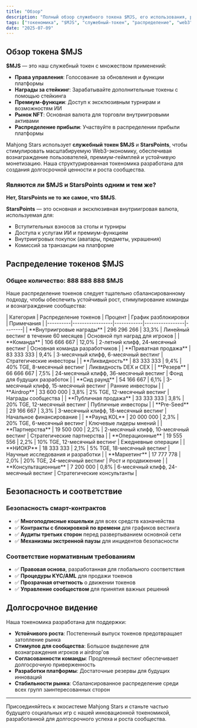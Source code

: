 ```yaml
---
title: "Обзор"
description: "Полный обзор служебного токена $MJS, его использования, распределения и долгосрочного видения платформы Mahjong Stars."
tags: ["токеномика", "$MJS", "служебный-токен", "распределение", "web3"]
date: "2025-07-09"
---
```



## Обзор токена $MJS

**$MJS** — это наш служебный токен с множеством применений:
- **Права управления**: Голосование за обновления и функции платформы
- **Награды за стейкинг**: Зарабатывайте дополнительные токены с помощью стейкинга
- **Премиум-функции**: Доступ к эксклюзивным турнирам и возможностям ИИ
- **Рынок NFT**: Основная валюта для торговли внутриигровыми активами
- **Распределение прибыли**: Участвуйте в распределении прибыли платформы

Mahjong Stars использует **служебный токен $MJS** и **StarsPoints**, чтобы стимулировать масштабируемую Web3-экономику, обеспечивая вознаграждение пользователей, премиум-геймплей и устойчивую монетизацию. Наша структурированная токеномика разработана для создания долгосрочной ценности и роста сообщества.

### Являются ли $MJS и StarsPoints одним и тем же?

**Нет, StarsPoints не то же самое, что $MJS**.

<Callout type="info">

**StarsPoints** — это основная и эксклюзивная внутриигровая валюта, используемая для:
- Вступительных взносов за столы и турниры
- Доступа к услугам ИИ и премиум-функциям
- Внутриигровых покупок (аватары, предметы, украшения)
- Комиссий за транзакции на платформе

</Callout>


## Распределение токенов $MJS

### Общее количество: 888 888 888 $MJS

Наше распределение токенов следует тщательно сбалансированному подходу, чтобы обеспечить устойчивый рост, стимулирование команды и вознаграждение сообщества:

<Card className='mt-4'>
| Категория | Распределение токенов | Процент | График разблокировки | Примечания |
|----------|-----------------|------------|-----------------|--------|
| **Внутриигровые награды** | 296 296 266 | 33,3% | Линейный вестинг в течение 60 месяцев | Основной пул наград для игроков |
| **Команда** | 106 666 667 | 12,0% | 2-летний клифф, 24-месячный вестинг | Основная команда разработчиков |
| **Приватная продажа** | 83 333 333 | 9,4% | 3-месячный клифф, 6-месячный вестинг | Стратегические инвесторы |
| **Ликвидность** | 83 333 333 | 9,4% | 40% TGE, 8-месячный вестинг | Ликвидность DEX и CEX |
| **Резерв** | 66 666 667 | 7,5% | 24-месячный клифф, 36-месячный вестинг | Фонд для будущих разработок |
| **Сид раунд** | 54 166 667 | 6,1% | 3-месячный клифф, 15-месячный вестинг | Ранние инвесторы |
| **Airdrop** | 33 600 000 | 3,8% | 2% TGE, 12-месячный вестинг | Награды сообщества |
| **Публичная продажа** | 33 333 333 | 3,8% | 20% TGE, 12-месячный вестинг | Публичные инвесторы |
| **Pre-Seed** | 29 166 667 | 3,3% | 3-месячный клифф, 18-месячный вестинг | Начальное финансирование |
| **Раунд KOL** | 20 000 000 | 2,3% | 20% TGE, 6-месячный вестинг | Ключевые лидеры мнений |
| **Партнерства** | 19 500 000 | 2,2% | 2-месячный клифф, 10-месячный вестинг | Стратегические партнерства |
| **Операционные** | 19 555 556 | 2,2% | 10% TGE, 12-месячный вестинг | Ежедневные операции |
| **НИОКР** | 18 333 333 | 2,1% | 5% TGE, 18-месячный вестинг | Научные исследования и разработки |
| **Маркетинг** | 17 777 778 | 2,0% | 20% TGE, 24-месячный вестинг | Рост и продвижение |
| **Консультационные** | 7 200 000 | 0,8% | 6-месячный клифф, 24-месячный вестинг | Стратегические консультанты |
</Card>

## Безопасность и соответствие

### Безопасность смарт-контрактов
- ✅ **Многоподписные кошельки** для всех средств казначейства
- ✅ **Контракты с блокировкой по времени** для графиков вестинга
- ✅ **Аудиты третьих сторон** перед развертыванием основной сети
- ✅ **Механизмы экстренной паузы** для инцидентов безопасности

### Соответствие нормативным требованиям
- ✅ **Правовая основа**, разработанная для глобального соответствия
- ✅ **Процедуры KYC/AML** для продажи токенов
- ✅ **Прозрачная отчетность** о движении токенов
- ✅ **Управление сообществом** для принятия важных решений

## Долгосрочное видение

Наша токеномика разработана для поддержки:
- **Устойчивого роста**: Постепенный выпуск токенов предотвращает затопление рынка
- **Стимулов для сообщества**: Большое выделение для вознаграждения игроков и airdrop'ов
- **Согласованности команды**: Продленный вестинг обеспечивает долгосрочную приверженность
- **Разработки платформы**: Достаточные резервы для будущих инноваций
- **Стабильности рынка**: Сбалансированное распределение среди всех групп заинтересованных сторон

---

Присоединяйтесь к экосистеме Mahjong Stars и станьте частью будущего социальных игр с нашей инновационной токеномикой, разработанной для долгосрочного успеха и роста сообщества.